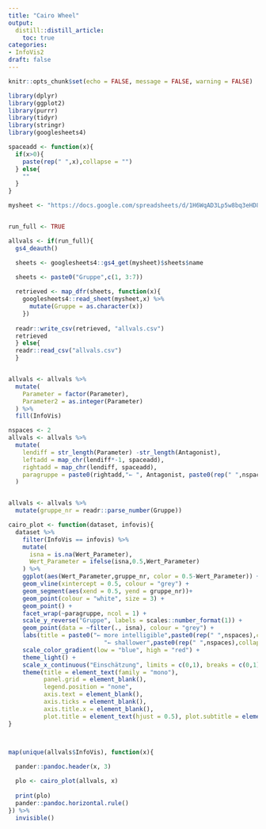 ```yaml
---
title: "Cairo Wheel"
output: 
  distill::distill_article:
    toc: true
categories:
- InfoVis2
draft: false
---
```


```r
knitr::opts_chunk$set(echo = FALSE, message = FALSE, warning = FALSE)
```

```r
library(dplyr)
library(ggplot2)
library(purrr)
library(tidyr)
library(stringr)
library(googlesheets4)

spaceadd <- function(x){
  if(x>0){
    paste(rep(" ",x),collapse = "")
  } else{
    ""
  }
}
```


```r
mysheet <- "https://docs.google.com/spreadsheets/d/1H6WqAD3Lp5w8bq3eHD81ZpPzwIp85opiltuo8PPOkuk/edit?usp=sharing"


run_full <- TRUE

allvals <- if(run_full){
  gs4_deauth()

  sheets <- googlesheets4::gs4_get(mysheet)$sheets$name
  
  sheets <- paste0("Gruppe",c(1, 3:7))

  retrieved <- map_dfr(sheets, function(x){
    googlesheets4::read_sheet(mysheet,x) %>%
      mutate(Gruppe = as.character(x))
    })
    
  readr::write_csv(retrieved, "allvals.csv")
  retrieved
  } else{
  readr::read_csv("allvals.csv")
  }


allvals <- allvals %>%
  mutate(
    Parameter = factor(Parameter),
    Parameter2 = as.integer(Parameter)
  ) %>%
  fill(InfoVis)

nspaces <- 2
allvals <- allvals %>%
  mutate(
    lendiff = str_length(Parameter) -str_length(Antagonist),
    leftadd = map_chr(lendiff*-1, spaceadd),
    rightadd = map_chr(lendiff, spaceadd),
    paragruppe = paste0(rightadd,"← ", Antagonist, paste0(rep(" ",nspaces),collapse = "")," ", paste0(rep(" ",nspaces),collapse = ""),Parameter," →",leftadd)
  )


allvals <- allvals %>%
  mutate(gruppe_nr = readr::parse_number(Gruppe))

```


```r

cairo_plot <- function(dataset, infovis){
  dataset %>%
    filter(InfoVis == infovis) %>%
    mutate(
      isna = is.na(Wert_Parameter),
      Wert_Parameter = ifelse(isna,0.5,Wert_Parameter)
    ) %>%
    ggplot(aes(Wert_Parameter,gruppe_nr, color = 0.5-Wert_Parameter)) +
    geom_vline(xintercept = 0.5, colour = "grey") +
    geom_segment(aes(xend = 0.5, yend = gruppe_nr))+
    geom_point(colour = "white", size = 3) +
    geom_point() +
    facet_wrap(~paragruppe, ncol = 1) +
    scale_y_reverse("Gruppe", labels = scales::number_format(1)) +
    geom_point(data = ~filter(., isna), colour = "grey") +
    labs(title = paste0("← more intelligible",paste0(rep(" ",nspaces),collapse = "")," ", paste0(rep(" ",nspaces),collapse = ""),"more complex →     ", "\n",
                           "← shallower",paste0(rep(" ",nspaces),collapse = "")," ", paste0(rep(" ",nspaces),collapse = ""),"deeper    →")) +
    scale_color_gradient(low = "blue", high = "red") +
    theme_light() +
    scale_x_continuous("Einschätzung", limits = c(0,1), breaks = c(0,1),labels = c("Parameter","Antagonist")) +
    theme(title = element_text(family = "mono"),
          panel.grid = element_blank(),
          legend.position = "none",
          axis.text = element_blank(),
          axis.ticks = element_blank(),
          axis.title.x = element_blank(),
          plot.title = element_text(hjust = 0.5), plot.subtitle = element_text(hjust = 0.5)) 
}



map(unique(allvals$InfoVis), function(x){
  
  pander::pandoc.header(x, 3)

  plo <- cairo_plot(allvals, x)
  
  print(plo)
  pander::pandoc.horizontal.rule()
}) %>%
  invisible()


```

